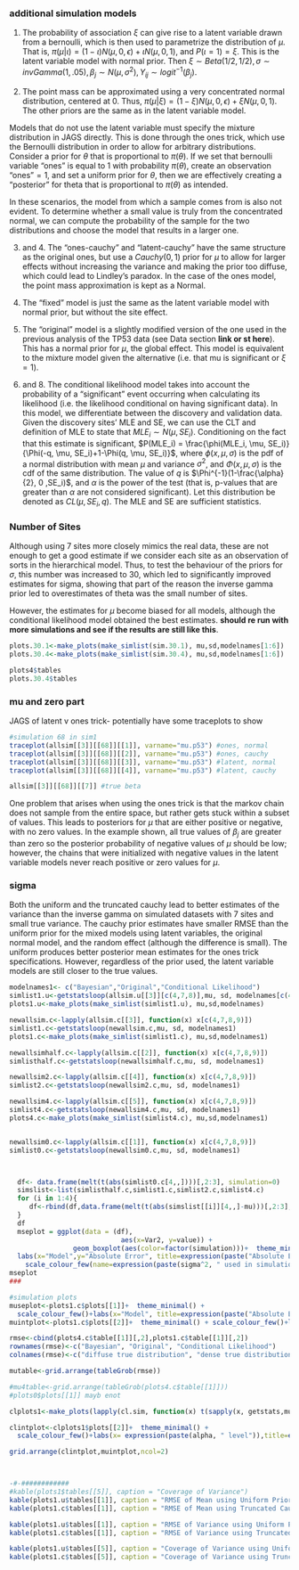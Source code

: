 ### additional simulation models

1. The probability of association $\xi$ can give rise to a latent variable drawn from a bernoulli, which is then used to parametrize the distribution of $\mu$. That is,  $\pi(\mu|\iota) = (1-\iota ) N(\mu, 0, \epsilon)+ \iota N(\mu,0 ,1)$, and $P(\iota = 1 ) = \xi$. This is the latent variable model with normal prior. Then $\xi \sim Beta(1/2, 1/2), \sigma \sim invGamma(1, .05), \beta_j \sim N(\mu, \sigma^2), Y_{ij} \sim logit^{-1}(\beta_j)$.

2. The point mass can be approximated using a very concentrated normal distribution, centered at 0. Thus, $\pi(\mu|\xi) = (1-\xi) N(\mu, 0, \epsilon)+ \xi N(\mu,0 ,1)$. The other priors are the same as in the latent variable model.

Models that do not use the latent variable must specify the mixture distribution in JAGS directly. This is done through the ones trick, which use the Bernoulli distribution in order to allow for arbitrary distributions. Consider a prior  for $\theta$ that is proportional to $\pi(\theta)$. If we set that bernoulli variable "ones" is equal to 1 with probability $\pi(\theta)$, create an observation "ones"$= 1$, and set a uniform prior for $\theta$, then we are effectively creating a "posterior" for theta that is proportional to  $\pi(\theta)$ as intended.

In these scenarios, the model from which a sample comes from is also not evident. To determine whether a small value is truly from the concentrated normal, we can compute the probability of the sample for the two distributions and choose the model that results in a larger one.

3. and 4. The "ones-cauchy" and "latent-cauchy" have the same structure as the original ones, but use a $Cauchy(0,1)$ prior for $\mu$ to allow for larger effects without increasing the variance and making the prior too diffuse, which could lead to Lindley's paradox. In the case of the ones model, the point mass approximation is kept as a Normal.

5. The "fixed" model is just the same as the latent variable model with normal prior, but without the site effect.

6. The "original" model is a slightly modified version of the one used in the previous analysis of the TP53 data (see Data section **link or st here**). This has a normal prior for $\mu$, the global effect. This model is equivalent to the mixture model given the alternative (i.e. that mu is significant or $\xi = 1$).

7. and 8. The conditional likelihood model takes into account the probability of a "significant" event occurring when calculating its likelihood (i.e. the likelihood conditional on having significant data). In this model, we differentiate between the discovery and validation data. Given the discovery sites' MLE and SE, we can use the CLT and definition of MLE to state that $MLE_i \sim N(\mu, SE_i)$. Conditioning on the fact that this estimate is significant, $P(MLE_i) = \frac{\phi(MLE_i, \mu, SE_i)}{\Phi(-q, \mu, SE_i)+1-\Phi(q, \mu, SE_i)}$, where $\phi(x, \mu, \sigma)$ is the pdf of a normal distribution with mean $\mu$ and variance $\sigma^2$, and $\Phi(x, \mu, \sigma)$ is the cdf of the same distribution. The value of $q$ is $\Phi^{-1}(1-\frac{\alpha}{2}, 0 ,SE_i)$, and $\alpha$ is the power of the test (that is, p-values that are greater than $\alpha$ are not considered significant). Let this distribution be denoted as $CL(\mu,SE_i, q)$. The MLE and SE are sufficient statistics.



### Number of Sites

Although using 7 sites more closely mimics the real data, these are not enough to get a good estimate if we consider each site as an observation of sorts in the hierarchical model. Thus, to test the behaviour of the priors for $\sigma$, this number was increased to 30, which led to significantly improved estimates for sigma, showing that part of the reason the inverse gamma prior led to overestimates of theta was the small number of sites.

However, the estimates for $\mu$ become biased for all models, although the conditional likelihood model obtained the best estimates. **should re run with more simulations and see if the results are still like this**.

```r
plots.30.1<-make_plots(make_simlist(sim.30.1), mu,sd,modelnames[1:6])
plots.30.4<-make_plots(make_simlist(sim.30.4), mu,sd,modelnames[1:6])

plots4$tables
plots.30.4$tables
```



### mu and zero part
JAGS of latent v ones trick- potentially have some traceplots to show
```r
#simulation 68 in sim1
traceplot(allsim[[3]][[68]][[1]], varname="mu.p53") #ones, normal
traceplot(allsim[[3]][[68]][[2]], varname="mu.p53") #ones, cauchy
traceplot(allsim[[3]][[68]][[3]], varname="mu.p53") #latent, normal
traceplot(allsim[[3]][[68]][[4]], varname="mu.p53") #latent, cauchy

allsim[[3]][[68]][[7]] #true beta
```
 

One problem that arises when using the ones trick is that the markov chain does not sample from the entire space, but rather gets stuck within a subset of values. This leads to posteriors for $\mu$ that are either positive or negative, with no zero values. In the example shown, all true values of $\beta_j$ are greater than zero so the posterior probability of negative values of $\mu$ should be low; however, the chains that were initialized with negative values in the latent variable models never reach positive or zero values for $\mu$.


### sigma

Both the uniform and the truncated cauchy lead to better estimates of the variance than the inverse gamma on simulated datasets with 7 sites and small true variance. The cauchy prior estimates have smaller RMSE than the uniform prior for the mixed models using latent variables, the original normal model, and the random effect (although the difference is small). The uniform produces better posterior mean estimates for the ones trick specifications. However, regardless of the prior used, the latent variable models are still closer to the true values.

```r

modelnames1<- c("Bayesian","Original","Conditional Likelihood")
simlist1.u<-getstatsloop(allsim.u[[3]][c(4,7,8)],mu, sd, modelnames[c(4,7,8)])
plots1.u<-make_plots(make_simlist(simlist1.u), mu,sd,modelnames)

newallsim.c<-lapply(allsim.c[[3]], function(x) x[c(4,7,8,9)])
simlist1.c<-getstatsloop(newallsim.c,mu, sd, modelnames1)
plots1.c<-make_plots(make_simlist(simlist1.c), mu,sd,modelnames1)

newallsimhalf.c<-lapply(allsim.c[[2]], function(x) x[c(4,7,8,9)])
simlisthalf.c<-getstatsloop(newallsimhalf.c,mu, sd, modelnames1)

newallsim2.c<-lapply(allsim.c[[4]], function(x) x[c(4,7,8,9)])
simlist2.c<-getstatsloop(newallsim2.c,mu, sd, modelnames1)

newallsim4.c<-lapply(allsim.c[[5]], function(x) x[c(4,7,8,9)])
simlist4.c<-getstatsloop(newallsim4.c,mu, sd, modelnames1)
plots4.c<-make_plots(make_simlist(simlist4.c), mu,sd,modelnames1)


newallsim0.c<-lapply(allsim.c[[1]], function(x) x[c(4,7,8,9)])
simlist0.c<-getstatsloop(newallsim0.c,mu, sd, modelnames1)



  df<- data.frame(melt(t(abs(simlist0.c[4,,])))[,2:3], simulation=0)
  simslist<-list(simlisthalf.c,simlist1.c,simlist2.c,simlist4.c)
  for (i in 1:4){
     df<-rbind(df,data.frame(melt(t(abs(simslist[[i]][4,,]-mu)))[,2:3], simulation=i))
  }
  df
  mseplot = ggplot(data = (df), 
                            aes(x=Var2, y=value)) +
                geom_boxplot(aes(color=factor(simulation)))+  theme_minimal() +
  labs(x="Model",y="Absolute Error", title=expression(paste("Absolute Error of ",mu)))+
    scale_colour_few(name=expression(paste(sigma^2, " used in simulation")), labels=c(expression(paste(mu, " = 0")),"s/2", "s", "2s", "4s"))+  theme( legend.justification=c(1,1), legend.position=c(1,1))
mseplot
###

#simulation plots
museplot<-plots1.c$plots[[1]]+  theme_minimal() +
  scale_colour_few()+labs(x="Model", title=expression(paste("Absolute Error of ",mu)))
muintplot<-plots1.c$plots[[2]]+  theme_minimal() + scale_colour_few()+labs(title=expression(paste("Confidence Interval Length of ",mu)))

rmse<-cbind(plots4.c$table[[1]][,2],plots1.c$table[[1]][,2])
rownames(rmse)<-c("Bayesian", "Original", "Conditional Likelihood")
colnames(rmse)<-c("diffuse true distribution", "dense true distribution")

mutable<-grid.arrange(tableGrob(rmse))

#mu4table<-grid.arrange(tableGrob(plots4.c$table[[1]]))
#plots0$plots[[1]] mayb enot

clplots1<-make_plots(lapply(cl.sim, function(x) t(sapply(x, getstats,mu,sd))), mu, sd,pvals)

clintplot<-clplots1$plots[[2]]+  theme_minimal() + 
  scale_colour_few()+labs(x= expression(paste(alpha, " level")),title=expression(paste("Confidence Interval Length of ",mu, " by ", alpha)))

grid.arrange(clintplot,muintplot,ncol=2)



-#-############
#kable(plots1$tables[[5]], caption = "Coverage of Variance")
kable(plots1.u$tables[[1]], caption = "RMSE of Mean using Uniform Prior")
kable(plots1.c$tables[[1]], caption = "RMSE of Mean using Truncated Cauchy Prior")

kable(plots1.u$tables[[1]], caption = "RMSE of Variance using Uniform Prior")
kable(plots1.c$tables[[1]], caption = "RMSE of Variance using Truncated Cauchy Prior")

kable(plots1.u$tables[[5]], caption = "Coverage of Variance using Uniform Prior")
kable(plots1.c$tables[[5]], caption = "Coverage of Variance using Truncated Cauchy Prior")



```

